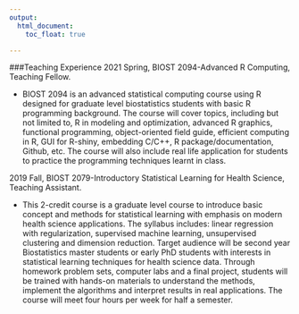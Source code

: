 ```yaml
---
output:
  html_document:
    toc_float: true

---
```






###Teaching Experience
2021 Spring, BIOST 2094-Advanced R Computing, Teaching Fellow.

* BIOST 2094 is an advanced statistical computing course using R designed for graduate level biostatistics students with basic R programming background. The course will cover topics, including but not limited to, R in modeling and optimization, advanced R graphics, functional programming, object-oriented field guide, efficient computing in R, GUI for R-shiny, embedding C/C++, R package/documentation, Github, etc.  The course will also include real life application for students to practice the programming techniques learnt in class. 

2019 Fall, BIOST 2079-Introductory Statistical Learning for Health Science, Teaching Assistant.

* This 2-credit course is a graduate level course to introduce basic concept and methods for statistical learning with emphasis on modern health science applications. The syllabus includes: linear regression with regularization, supervised machine learning, unsupervised clustering and dimension reduction. Target audience will be second year Biostatistics master students or early PhD students with interests in statistical learning techniques for health science data. Through homework problem sets, computer labs and a final project, students will be trained with hands-on materials to understand the methods, implement the algorithms and interpret results in real applications. The course will meet four hours per week for half a semester. 



<br />